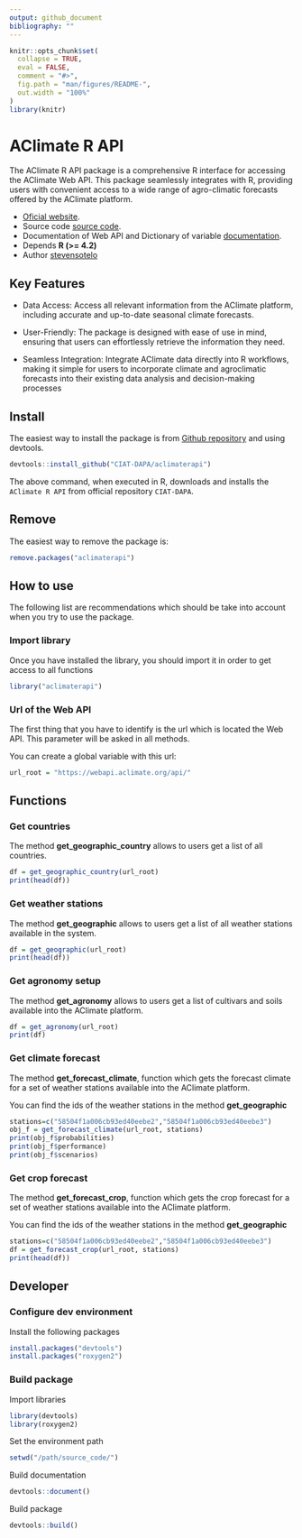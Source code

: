 ```yaml
---
output: github_document
bibliography: ""
---
```


<!-- README.md is generated from README.Rmd. Please edit that file -->

```r
knitr::opts_chunk$set(
  collapse = TRUE,
  eval = FALSE,
  comment = "#>",
  fig.path = "man/figures/README-",
  out.width = "100%"
)
library(knitr)
```

# AClimate R API

The AClimate R API package is a comprehensive R interface for accessing the AClimate Web API.
This package seamlessly integrates with R, providing users with convenient access to a wide range of agro-climatic
forecasts offered by the AClimate platform.

* [Oficial website](https://www.aclimate.org).
* Source code [source code](https://github.com/CIAT-DAPA/aclimaterapi/).
* Documentation of Web API and Dictionary of variable [documentation](https://docs.aclimate.org/en/latest/08-webapi.html).
* Depends **R (>= 4.2)**
* Author [stevensotelo](https://github.com/stevensotelo)

## Key Features

* Data Access: Access all relevant information from the AClimate platform, including accurate and up-to-date seasonal climate forecasts.

* User-Friendly: The package is designed with ease of use in mind, ensuring that users can effortlessly retrieve the information they need.

* Seamless Integration: Integrate AClimate data directly into R workflows, making it simple for users to incorporate climate and agroclimatic forecasts into their existing data analysis and decision-making processes

## Install

The easiest way to install the package is from [Github repository](https://github.com/CIAT-DAPA/aclimaterapi/) and using devtools.

```r
devtools::install_github("CIAT-DAPA/aclimaterapi")
```

The above command, when executed in R, downloads and installs the `AClimate R API` from official repository `CIAT-DAPA`.

## Remove

The easiest way to remove the package is:

```r
remove.packages("aclimaterapi")
```

## How to use

The following list are recommendations which should be take into account when you try to use the package.

### Import library

Once you have installed the library, you should import it in order to get access to all functions

```r
library("aclimaterapi")
```

### Url of the Web API

The first thing that you have to identify is the url which is located the Web API. This parameter will be asked in all methods. 

You can create a global variable with this url:

```r
url_root = "https://webapi.aclimate.org/api/"
```

## Functions

### Get countries

The method **get_geographic_country** allows to users get a list of all countries.

```r
df = get_geographic_country(url_root)
print(head(df))
```

### Get weather stations

The method **get_geographic** allows to users get a list of all weather stations available in the system.

```r
df = get_geographic(url_root)
print(head(df))
```

### Get agronomy setup

The method **get_agronomy** allows to users get a list of cultivars and soils available into the AClimate platform.

```r
df = get_agronomy(url_root)
print(df)
```

### Get climate forecast

The method **get_forecast_climate**, function which gets the forecast climate for a set of weather stations available into the AClimate platform.

You can find the ids of the weather stations in the method **get_geographic**

```r
stations=c("58504f1a006cb93ed40eebe2","58504f1a006cb93ed40eebe3")
obj_f = get_forecast_climate(url_root, stations)
print(obj_f$probabilities)
print(obj_f$performance)
print(obj_f$scenarios)
```

### Get crop forecast

The method **get_forecast_crop**, function which gets the crop forecast for a set of weather stations available into the AClimate platform.

You can find the ids of the weather stations in the method **get_geographic**

```r
stations=c("58504f1a006cb93ed40eebe2","58504f1a006cb93ed40eebe3")
df = get_forecast_crop(url_root, stations)
print(head(df))
```

## Developer


### Configure dev environment

Install the following packages
```r
install.packages("devtools")
install.packages("roxygen2")
```

### Build package
Import libraries
```r
library(devtools)
library(roxygen2)
```
Set the environment path
```r
setwd("/path/source_code/")
```

Build documentation
```r
devtools::document()
```

Build package
```r
devtools::build()
```
